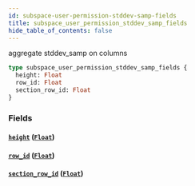 ```yaml
---
id: subspace-user-permission-stddev-samp-fields
title: subspace_user_permission_stddev_samp_fields
hide_table_of_contents: false
---
```


aggregate stddev_samp on columns

```graphql
type subspace_user_permission_stddev_samp_fields {
  height: Float
  row_id: Float
  section_row_id: Float
}
```

### Fields

#### [`height`](#) ([`Float`](/07-graphql/scalars/float))

#### [`row_id`](#) ([`Float`](/07-graphql/scalars/float))

#### [`section_row_id`](#) ([`Float`](/07-graphql/scalars/float))
